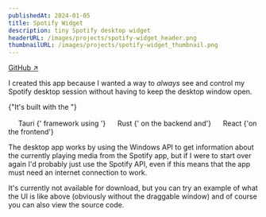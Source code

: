 ```yaml
---
publishedAt: 2024-01-05
title: Spotify Widget
description: tiny Spotify desktop widget
headerURL: /images/projects/spotify-widget_header.png
thumbnailURL: /images/projects/spotify-widget_thumbnail.png
---
```


<div className="hidden flex-col items-center gap-2 [@media(min-width:400px)]:flex">
	<SpotifyWidgetContainer />
</div>

<div className="mt-4 text-center text-sm">
	<a target="_blank" href={`https://github.com/${process.env.NEXT_PUBLIC_GITHUB_USERNAME}/spotify-widget`}>GitHub &#x2197;</a>
</div>

I created this app because I wanted a way to _always_ see and control my Spotify desktop session without having to keep the desktop window open.

{"It's built with the "}

<Badge href="https://tauri.app">
	<svg role="img" width="16" height="16">
		<use href="/sprites.svg#tauri" />
	</svg>
	Tauri
</Badge>
{' framework using '}
<Badge href="https://rust-lang.org">
	<svg role="img" width="16" height="16">
		<use href="/sprites.svg#rust" />
	</svg>
	Rust
</Badge>
{' on the backend and'}
<Badge href="https://react.dev">
	<svg role="img" width="16" height="16">
		<use href="/sprites.svg#react" />
	</svg>
	React
</Badge>
{'on the frontend'}

The desktop app works by using the Windows API to get information about the currently playing media from the Spotify app, but if I were to start over again I'd probably just use the Spotify API, even if this means that the app must need an internet connection to work.

<span className="hidden [@media(min-width:400px)]:block">
	It's currently not available for download, but you can try an example of what the UI is like above
	(obviously without the draggable window) and of course you can also view the source code.
</span>
